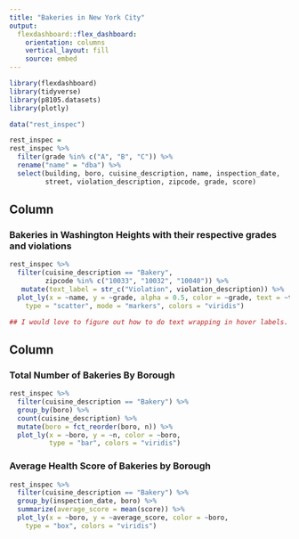 ```yaml
---
title: "Bakeries in New York City"
output: 
  flexdashboard::flex_dashboard:
    orientation: columns
    vertical_layout: fill
    source: embed
---
```


```r
library(flexdashboard)
library(tidyverse)
library(p8105.datasets)
library(plotly)
```

```r
data("rest_inspec")

rest_inspec = 
rest_inspec %>% 
  filter(grade %in% c("A", "B", "C")) %>% 
  rename("name" = "dba") %>% 
  select(building, boro, cuisine_description, name, inspection_date, 
         street, violation_description, zipcode, grade, score)
```


Column {data-width=650}
-----------------------------------------------------------------------

### Bakeries in Washington Heights with their respective grades and violations

```r
rest_inspec %>% 
  filter(cuisine_description == "Bakery", 
         zipcode %in% c("10033", "10032", "10040")) %>% 
   mutate(text_label = str_c("Violation", violation_description)) %>% 
  plot_ly(x = ~name, y = ~grade, alpha = 0.5, color = ~grade, text = ~text_label,
    type = "scatter", mode = "markers", colors = "viridis")

## I would love to figure out how to do text wrapping in hover labels. 
```

Column {data-width=350}
-----------------------------------------------------------------------

### Total Number of Bakeries By Borough

```r
rest_inspec %>% 
  filter(cuisine_description == "Bakery") %>% 
  group_by(boro) %>% 
  count(cuisine_description) %>% 
  mutate(boro = fct_reorder(boro, n)) %>%
  plot_ly(x = ~boro, y = ~n, color = ~boro,
          type = "bar", colors = "viridis")
```


### Average Health Score of Bakeries by Borough

```r
rest_inspec %>% 
  filter(cuisine_description == "Bakery") %>% 
  group_by(inspection_date, boro) %>% 
  summarize(average_score = mean(score)) %>% 
  plot_ly(x = ~boro, y = ~average_score, color = ~boro,
    type = "box", colors = "viridis")
```

